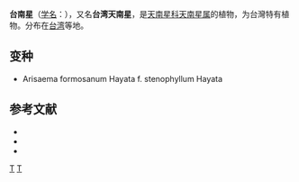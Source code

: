 {{Speciesbox 
| taxon = Arisaema formosanum
| authority = ([[早田文藏|Hayata]]) [[早田文藏|Hayata]], 1915
| subdivision_ranks =[[变种|变种]]
| subdivision =
* 台南星 ''A. f.'' var. ''formosanum''
* 狭叶台南星 ''A. f.'' var. ''stenophyllum''
}}
'''台南星'''（[[学名|学名]]：{{lang|la|''Arisaema formosanum''}}），又名'''台湾天南星'''，是[[天南星科|天南星科]][[天南星属|天南星属]]的植物，为台灣特有植物。分布在[[台湾|台湾]]等地。

== 变种 ==
* Arisaema formosanum Hayata f. stenophyllum Hayata

== 参考文献 ==
<div class="references-small">
* {{TaiBNET| zh=台湾天南星 | id=201136 | binomial=Arisaema formosanum | authority=(Hayata) Hayata, 1915 | var= | accessdate=2013-01-24}}
* {{cite web| url =http://www.bioinfo.cn/db05/KmzwSpecies.php?action=view&id=275| title =台南星| work =《中国高等植物数据库全库》| publisher =中国科学院微生物研究所| author =昆明植物研究所| accessdate =2009-02-21| deadurl =yes| archiveurl =https://web.archive.org/web/20160305104447/http://www.bioinfo.cn/db05/KmzwSpecies.php?action=view&id=275| archivedate =2016-03-05}}
* {{cite web| url =http://www.bioinfo.cn/db05/KmzwSpecies.php?action=view&id=25175| title =狭叶台南星| work =《中国高等植物数据库全库》| publisher =中国科学院微生物研究所| author =昆明植物研究所| accessdate =2009-02-25| deadurl =yes| archiveurl =https://web.archive.org/web/20160305070505/http://www.bioinfo.cn/db05/KmzwSpecies.php?action=view&id=25175| archivedate =2016-03-05}}
</div>
{{Taxonbar|from=Q10914431}}

{{DEFAULTSORT:Arisaema formosanum}}
[[Category:天南星属|T]]
[[Category:臺灣特有植物|T]]
